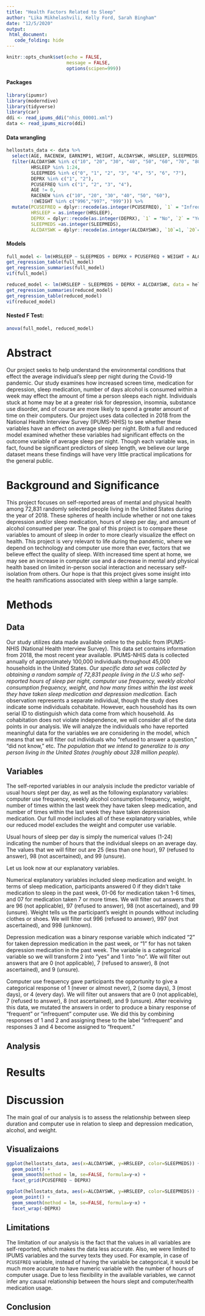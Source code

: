 ```yaml
---
title: "Health Factors Related to Sleep"
author: "Lika Mikhelashvili, Kelly Ford, Sarah Bingham"
date: "12/5/2020"
output:
 html_document:
   code_folding: hide
---
```


```r
knitr::opts_chunk$set(echo = FALSE,
                      message = FALSE,
                      options(scipen=999))
```

#### Packages  
```r
library(ipumsr)
library(moderndive)
library(tidyverse)
library(car)
ddi <- read_ipums_ddi("nhis_00001.xml")
data <- read_ipums_micro(ddi)
```

#### Data wrangling  
```r
hellostats_data <- data %>%
  select(AGE, RACENEW, EARNIMP1, WEIGHT, ALCDAYSWK, HRSLEEP, SLEEPMEDS, DEPRX, PCUSEFREQ) %>%
  filter(ALCDAYSWK %in% c("10", "20", "30", "40", "50", "60", "70", "80"),
         HRSLEEP %in% 1:24,
         SLEEPMEDS %in% c("0", "1", "2", "3", "4", "5", "6", "7"),
         DEPRX %in% c("1", "2"),
         PCUSEFREQ %in% c("1", "2", "3", "4"),
         AGE != 0,
         RACENEW %in% c("10", "20", "30", "40", "50", "60"),
         !(WEIGHT %in% c("996","997", "999"))) %>% 
  mutate(PCUSEFREQ = dplyr::recode(as.integer(PCUSEFREQ), `1` = "Infrequent", `2` = "Infrequent", `3` = "Frequent", `4` = "Frequent"), 
         HRSLEEP = as.integer(HRSLEEP),
         DEPRX = dplyr::recode(as.integer(DEPRX), `1` = "No", `2` = "Yes"),
         SLEEPMEDS =as.integer(SLEEPMEDS),
         ALCDAYSWK = dplyr::recode(as.integer(ALCDAYSWK), `10`=1, `20`=2, `30`=3, `40`=4, `50`=5, `60`=6, `70`=7, `80`=8))
```

#### Models  
```r
full_model <- lm(HRSLEEP ~ SLEEPMEDS + DEPRX + PCUSEFREQ + WEIGHT + ALCDAYSWK, data = hellostats_data)
get_regression_table(full_model)
get_regression_summaries(full_model)
vif(full_model)          
```

```r
reduced_model <- lm(HRSLEEP ~ SLEEPMEDS + DEPRX + ALCDAYSWK, data = hellostats_data)
get_regression_summaries(reduced_model)
get_regression_table(reduced_model)
vif(reduced_model)
```

#### Nested F Test:  
```r
anova(full_model, reduced_model)
```


# Abstract  

Our project seeks to help understand the environmental conditions that effect the average individual's sleep per night during the Covid-19 pandemic. Our study examines how increased screen time, medication for depression, sleep medication, number of days alcohol is consumed within a week may effect the amount of time a person sleeps each night. Individuals stuck at home may be at a greater risk for depression, insomnia, substance use disorder, and of course are more likely to spend a greater amount of time on their computers. Our project uses data collected in 2018 from the National Health Interview Survey (IPUMS-NHIS) to see whether these variables have an effect on average sleep per night. Both a full and reduced model examined whether these variables had significant effects on the outcome variable of average sleep per night. Though each variable was, in fact, found be significant predictors of sleep length, we believe our large dataset means these findings will have very little practical implications for the general public.  

# Background and Significance  

This project focuses on self-reported areas of mental and physical health among 72,831 randomly selected people living in the United States during the year of 2018. These spheres of health include whether or not one takes depression and/or sleep medication, hours of sleep per day, and amount of alcohol consumed per year. The goal of this project is to compare these variables to amount of sleep in order to more clearly visualize the effect on health. This project is very relevant to life during the pandemic, where we depend on technology and computer use more than ever, factors that we believe effect the quality of sleep. With increased time spent at home, we may see an increase in computer use and a decrease in mental and physical health based on limited in-person social interaction and necessary self-isolation from others. Our hope is that this project gives some insight into the health ramifications associated with sleep within a large sample.  

# Methods  

## Data  

Our study utilizes data made available online to the public from IPUMS-NHIS (National Health Interview Survey). This data set contains information from 2018, the most recent year available. IPUMS-NHIS data is collected annually of approximately 100,000 individuals throughout 45,000 households in the United States. *Our specific data set was collected by obtaining a random sample of 72,831 people living in the U.S who self-reported hours of sleep per night, computer use frequency, weekly alcohol consumption frequency, weight, and how many times within the last week they have taken sleep medication and depression medication.* Each observation represents a separate individual, though the study does indicate some individuals cohabitate. However, each household has its own serial ID to distinguish which data come from which household. As cohabitation does not violate independence, we will consider all of the data points in our analysis. We will analyze the individuals who have reported meaningful data for the variables we are considering in the model, which means that we will filter out individuals who "refused to answer a question," "did not know," etc. *The population that we intend to generalize to is any person living in the United States (roughly about 328 million people).*  
 
## Variables  

The self-reported variables in our analysis include the predictor variable of usual hours slept per day, as well as the following explanatory variables: computer use frequency, weekly alcohol consumption frequency, weight, number of times within the last week they have taken sleep medication, and number of times within the last week they have taken depression medication. Our full model includes all of these explanatory variables, while our reduced model excludes the weight and computer use variable.  

Usual hours of sleep per day is simply the numerical values (1-24) indicating the number of hours that the individual sleeps on an average day. The values that we will filter out are 25 (less than one hour), 97 (refused to answer), 98 (not ascertained), and 99 (unsure).  

Let us look now at our explanatory variables.  

Numerical explanatory variables included sleep medication and weight. In terms of sleep medication, participants answered 0 if they didn't take medication to sleep in the past week, 01-06 for medication taken 1-6 times, and 07 for medication taken 7 or more times. We will filter out answers that are 96 (not applicable), 97 (refused to answer), 98 (not ascertained), and 99 (unsure). Weight tells us the participant's weight in pounds without including clothes or shoes. We will filter out 996 (refused to answer), 997 (not ascertained), and 998 (unknown).  

Depression medication was a binary response variable which indicated "2" for taken depression medication in the past week, or "1" for has not taken depression medication in the past week. The variable is a categorical variable so we will transform 2 into "yes" and 1 into "no". We will filter out answers that are 0 (not applicable), 7 (refused to answer), 8 (not ascertained), and 9 (unsure).  

Computer use frequency gave participants the opportunity to give a categorical response of 1 (never or almost never), 2 (some days), 3 (most days), or 4 (every day). We will filter out answers that are 0 (not applicable), 7 (refused to answer), 8 (not ascertained), and 9 (unsure). After receiving this data, we mutated the answers in order to produce a binary response of "frequent" or "infrequent" computer use. We did this by combining responses of 1 and 2 and assigning these to the label "infrequent" and responses 3 and 4 become assigned to "frequent."  

## Analysis  

# Results  



# Discussion  

The main goal of our analysis is to assess the relationship between sleep duration and computer use in relation to sleep and depression medication, alcohol, and weight.

## Visualizaions  

```r
ggplot(hellostats_data, aes(x=ALCDAYSWK, y=HRSLEEP, color=SLEEPMEDS)) +
  geom_point() +
  geom_smooth(method = lm, se=FALSE, formula=y~x) +
  facet_grid(PCUSEFREQ ~ DEPRX)
```

```r
ggplot(hellostats_data, aes(x=ALCDAYSWK, y=HRSLEEP, color=SLEEPMEDS)) +
  geom_point() +
  geom_smooth(method = lm, se=FALSE, formula=y~x) +
  facet_wrap(~DEPRX)
```


## Limitations  

The limitation of our analysis is the fact that the values in all variables are self-reported, which makes the data less accurate. Also, we were limited to IPUMS variables and the survey texts they used. For example, in case of `PCUSEFREQ` variable, instead of having the variable be categorical, it would be much more accurate to have numeric variable with the number of hours of computer usage. Due to less flexibility in the available variables, we cannot infer any causal relationship between the hours slept and computer/health medication usage.

## Conclusion  




